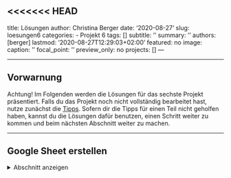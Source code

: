 <<<<<<< HEAD
---
title: Lösungen
author: Christina Berger
date: '2020-08-27'
slug: loesungen6
categories:
  - Projekt 6
tags: []
subtitle: ''
summary: ''
authors: [berger]
lastmod: '2020-08-27T12:29:03+02:00'
featured: no
image:
  caption: ''
  focal_point: ''
  preview_only: no
projects: []
---


*** 

## Vorwarnung

Achtung! Im Folgenden werden die Lösungen für das sechste Projekt präsentiert. Falls du das Projekt noch nicht vollständig bearbeitet hast, nutze zunächst die [Tipps](/post/tipps6). Sofern dir die Tipps für einen Teil nicht geholfen haben, kannst du die Lösungen dafür benutzen, einen Schritt weiter zu kommen und beim nächsten Abschnitt weiter zu machen.

*** 


## Google Sheet erstellen
<details><summary>Abschnitt anzeigen</summary>
<p>

Der erste Schritt für unsere Umfrage ist das Google Spreed Sheet. Dies kannst du einfach über deinen Google Account erstellen. Wenn du keinen hast, kannst du auch jedes andere Tabellenprogramm nutzen wie Excel oder Gnumeric (o.ä.). Mein Google Sheet findest du [hier](https://docs.google.com/spreadsheets/d/1SF7d_v1hSCjP4DOQH1fE3dpH9VeFCs38daVE-cchoqM/edit#gid=0). 

Zunächst solltest du alle Spalten richtig benennen und zuodnen können. Dafür brauchst du auf jeden Fall `type`, `name` und `label` . `showif` benötigtst du, weil du Bedingungen für den Fragebogen bzw. für die einzelnen Items einfügen willst. Außerdem ist es sinnvoll bei `choice1` und `choice2` Ankerbeispiele für die beiden Pole hinzuschreiben, um invertierte Antworten zu verhindern. `optional` brauchst du nicht, wenn eine Antwort zu jedem Item verpflichtend sein soll. Da dies der default ist musst du dafür nichts angeben. Mit `*` macht du deutlich, dass jemand das Item nicht beantworten muss. Die Spalte `explenantion` ist für deine Ordnung und dein eigenes Verständnis zuständig.

Im zweiten Schritt solltest du die Items in die `label` Spalte einfügen und ihnen einen Variablennamen geben. Außerdem brauchst du eine Antwortskala, wobei für die meisten psychologischen Tests die Likert Skala verwendet wird. Diese kannst du mit `rating_button` verwenden. Zusätzlich musst du die minimale, maximle Punktzahl und die Schrittgröße angeben. Ich habe die Antwortmöglichkeiten 1, 2, 3, 4, 5 verwendet und benutzte daher den Code `rating_button 1,5,1`.

Zusätzlich zu dem normalen Fragebogen habe ich von Typ `note` zu Beginn eine Willkommensnachricht hinterlassen und im Anschluss nach dem Alter gefragt. Die Altersabfrage habe ich über den Typ `number` gemacht, wobei auch hier das minimale, maximale Alter und die Schrittzahl (1) angeben werden muss. Für den Fragebogen habe ich im Anschluss die Bedingung aufgestellt, dass die Personen über 12 Jahre alt sein muss. (in der Spalte `showif` steht daher age > 12). 

Mit dem type `submit` kann man eine zweite Seite einfügen, wass sinnvoll ist, wenn man Bedingungen abfragen will oder auch wenn man persönlisiertes Feedback geben möchte, wie es bei uns der Fall ist. 
<p>


## Personalisiertes Feedback
<details><summary>Abschnitt anzeigen</summary>
<p>

Für unser interenes Feedback müssen wir zunächst Mittelwerte über alle Items zu den jeweiligen Persönlichkeitseigenschaften machen. Dabei müssen wir die jeweiligen Namen der der Items aufrufen. 

```r
N1 <- 3
N2 <- 5
N3 <- 4
N4 <- 2
N5 <- 4
N6 <- 5
N7 <- 2
N8 <- 3
E1 <- 1
E2 <- 3
E3 <- 5
E4 <- 3
E5 <- 3
E6 <- 2
E7 <- 1
E8 <- 5
G1 <- 2
G2 <- 5
G3 <- 4
G4 <- 4
G5 <- 3
G6<- 2
G7 <- 3
G8 <- 1
V1 <- 3
V2 <- 2
V3 <- 2
V4 <- 3
V5 <- 5
V6 <- 2
V7 <- 2
V8 <- 1
O1 <- 1
O2 <- 3
O3 <- 3
O4 <- 2
O5 <- 1
O6 <- 2
O7 <- 5
O8 <- 3

```

```r
N <- mean(c(N1,N2, N3, N4, N5, N6, N7, N8))
E <- mean(c(E1,E2, E3, E4, E5, E6, E7, E8))
O <- mean(c(O1,O2, O3, O4, O5, O6, O7, O8))
V <- mean(c(V1, V2, V3, V4, V5, V6, V7, V8))
G <- mean(c(G1,G2, G3, G4, G5, G6, G7, G8))
```

Als nächstes müssen wir eine Matrix aus diesen Mittelwerten bilden, dabei nutzten wir zum einen den Befehl `as.matrix`, um die Mittelwerte zu einer Matrix zu konvertieren und im Anschluss `t()`, um die Matrix zu transoponieren. Wenn du nicht mehr weißt, was eine transponierte Matrix ist und wofür man sie braucht kannst du dir auch [hier](https://www.youtube.com/watch?v=MbtvhxTYRgs) nochmal ein Video anschauen. Für unsere Grafik müssen die Spalten jedoch noch Namen bekommen, indem wir mit `colnames` die richtigen Eigenschaften den Spalten zuweisen.

```r
Big <- t(as.matrix(c(E,G, N,  O, V)))
colnames(Big) <- c('Extraversion','Gewissenhaft', 'Neurotizismus', 'Offenheit', 'Verträglich')
```

Für die Grafik benötigen wir das Packet `fmsb`. Das steht für *Functions for Medical Statistical Book* und ist ehemals für die Darstellung von medizinischen Daten in Japan entwicklet worden.

```r
#install.packages('fmsb')
library(fmsb)
```

Die letzten wichtigen Schritte sind, unsere Daten in einen Dataframe zu konvertieren und jeder Variable den maximalen und minimalen Wert anzugeben. Da bedeutet, dass wir für unser Diagramm sagen müssen, dass der Abstand vom inneren Punkt bis zum äußeren Rand 5 beträgt. Damit sieht unsere Tabelle jetzt so aus, dass jede Variable die richtige Überschrift hat, mit dem durchschnittlichen Wert (hier nur beispielhafte Werte), dem maximalen und minimalen Wert, sprich 1 und 5.

```r
Big <- as.data.frame(Big)
Big <- rbind(rep(5,5) , rep(1,5) , Big)
Big
```

Der Befehl, um unser SpiderPlot zu erstellen ist dieser: 
```r
radarchart(Big)
```

Wenn dieser Code in R funktioniert solltest du ihn in eine neue Zeile von deiner Tabelle einfügen. Damit ist deine Tabelle komplett. Wenn du den Link von deinem Google Sheet kopierst kannst du ihn über die Website einlesen.
<p>


## Survey und Run erstellen
<details><summary>Abschnitt anzeigen</summary>
<p>

Auf der Website von formr kannst du nun eine neue `Survey` erstellen und diese auch testen. Im Anschluss musst du einen neuen `Run` erstellen und die Umfrage hinzufügen. Außerdem benötigst du einen Stop-Befehl, um die Studie zum laufen zu bringen. Um deine Studie verschicken zu können, musst du oben rechts bei `publicness` die Studie auf öffentlich stellen. Direkt rechts neben dem Namen deiner Studie sieht du einen Link den du einfach kopieren kannst und an deine Teilnehmer versendest.

<p>

=======
---
title: Lösungen
author: Christina Berger
date: '2020-08-27T20:00:00'
slug: loesungen6
categories:
  - Projekt 6
tags: []
subtitle: ''
summary: ''
authors: [berger]
lastmod: '2020-08-27'
featured: no
image:
  caption: ''
  focal_point: ''
  preview_only: no
projects: []
---

## Vorwarnung

Achtung! Im Folgenden werden die Lösungen für das sechste Projekt präsentiert. Falls du das Projekt noch nicht vollständig bearbeitet hast, nutze zunächst die [Tipps](/post/tipps6). Sofern dir die Tipps für einen Teil nicht geholfen haben, kannst du die Lösungen dafür benutzen, einen Schritt weiter zu kommen und beim nächsten Abschnitt weiter zu machen.


## Google Sheet erstellen
<details><summary>Abschnitt anzeigen</summary>
<p>

Der erste Schritt für unsere Umfrage ist das Google Spreadsheet. Dieses kannst du einfach über deinen Google Account erstellen. Wenn du keinen hast, kannst du auch jedes andere Tabellenprogramm nutzen, wie z.B. Excel oder Gnumeric (o.ä.). Mein Google Sheet findest du [hier](https://docs.google.com/spreadsheets/d/1SF7d_v1hSCjP4DOQH1fE3dpH9VeFCs38daVE-cchoqM/edit#gid=0). 

Zunächst solltest du alle Spalten richtig benennen und zuordnen können. Dafür brauchst du auf grundsätzlich `type`, `name` und `label` . `showif` benötigtst du, wenn du Bedingungen für den Fragebogen bzw. für die einzelnen Items einfügen willst. Außerdem ist es sinnvoll bei `choice1` und `choice2` Ankerbeispiele für beide Pole aufzuführen, um invertierte Antworten zu vermeiden. `optional` brauchst du, wenn die Beantwortung eines Items nicht verpflichtend sein soll, was du mit einem `*` deutlich machst. In unserem Fall musst du hier nichts angeben, da standardmäßig alle Items verpflichtend sind. Übrig bleibt die Spalte `explanation`, die lediglich deiner Ordnung bzw. deinem eigenen Verständnis dient.

Im zweiten Schritt solltest du die Items in die `label` Spalte einfügen und ihnen einen Variablennamen geben. Außerdem brauchst du eine Antwortskala, wobei für die meisten psychologischen Tests die Likert-Skala verwendet wird. Diese kannst du mit `rating_button` auswählen. Zusätzlich musst du die minimale und die maximale Punktzahl, sowie auch die Schrittgröße angeben. Ich habe die Antwortmöglichkeiten 1, 2, 3, 4, 5 verwendet und benutzte daher den Code `rating_button 1,5,1`.

Zusätzlich zu dem normalen Fragebogen habe ich von Typ `note` Gebrauch gemacht, um zu Beginn eine Willkommensnachricht zu hinterlassen, und im Anschluss nach dem Alter gefragt. Die Altersabfrage habe ich über den Typ `number` realisiert, wobei auch hier das minimale und das maximale Alter, sowie auch die Schrittzahl (1) angeben werden müssen. Für den Fragebogen habe ich im Anschluss die Bedingung aufgestellt, dass die Probanden über 12 Jahre alt sein müssen (in der Spalte `showif` steht daher age > 12). 

Mit dem Typ `submit` kann man eine zweite Seite einfügen, was sinnvoll ist, wenn man Bedingungen abfragen will oder wenn man persönlisiertes Feedback geben möchte, wie es bei uns der Fall ist. 
</p>


## Personalisiertes Feedback
<details><summary>Abschnitt anzeigen</summary>
<p>

Für unser internes Feedback müssen wir zunächst Mittelwerte über alle Items zu den jeweiligen Persönlichkeitseigenschaften bilden. Dafür müssen wir die Namen der jeweiligen Items aufrufen. 

```r
N1 <- 3
N2 <- 5
N3 <- 4
N4 <- 2
N5 <- 4
N6 <- 5
N7 <- 2
N8 <- 3
E1 <- 1
E2 <- 3
E3 <- 5
E4 <- 3
E5 <- 3
E6 <- 2
E7 <- 1
E8 <- 5
G1 <- 2
G2 <- 5
G3 <- 4
G4 <- 4
G5 <- 3
G6<- 2
G7 <- 3
G8 <- 1
V1 <- 3
V2 <- 2
V3 <- 2
V4 <- 3
V5 <- 5
V6 <- 2
V7 <- 2
V8 <- 1
O1 <- 1
O2 <- 3
O3 <- 3
O4 <- 2
O5 <- 1
O6 <- 2
O7 <- 5
O8 <- 3

```

```r
N <- mean(c(N1, N2, N3, N4, N5, N6, N7, N8))
E <- mean(c(E1, E2, E3, E4, E5, E6, E7, E8))
O <- mean(c(O1, O2, O3, O4, O5, O6, O7, O8))
V <- mean(c(V1, V2, V3, V4, V5, V6, V7, V8))
G <- mean(c(G1, G2, G3, G4, G5, G6, G7, G8))
```

Als nächstes müssen wir eine Matrix aus diesen Mittelwerten bilden. Dafür nutzen wir zum einen den Befehl `as.matrix`, um die Mittelwerte zu einer Matrix zu konvertieren, und im Anschluss `t()`, um die Matrix zu transponieren. Wenn du nicht mehr weißt, was eine transponierte Matrix ist und wofür man sie braucht, kannst du dir auch [hier](https://www.youtube.com/watch?v=MbtvhxTYRgs) nochmal ein Video dazu anschauen. Für unsere Grafik müssen die Spalten nun noch Namen bekommen, indem wir mit `colnames` den Spalten die richtigen Eigenschaften zuweisen.

```r
Big <- t(as.matrix(c(E,G, N,  O, V)))
colnames(Big) <- c('Extraversion','Gewissenhaftigkeit', 'Neurotizismus', 'Offenheit', 'Verträglichkeit')
```

Für die Grafik benötigen wir das Packet `fmsb`. Das steht für *Functions for Medical Statistical Book* und ist ehemals für die Darstellung von medizinischen Daten in Japan entwickelt worden.

```r
#install.packages('fmsb')
library(fmsb)
```

Die letzten wichtigen Schritte sind, unsere Daten in ein Dataframe zu konvertieren und bei jeder Variable den maximalen und minimalen Wert anzugeben. Das bedeutet, dass wir für unser Diagramm den Abstand vom inneren Punkt bis zum äußeren Rand bestimmen müssen. Wenn das geschafft ist, dann sieht unsere Tabelle jetzt so aus, dass jede Variable die richtige Überschrift hat und die durchschnittlichen Werte (hier nur beispielhafte Werte), sowie auch die Extremwerte, sprich 1 und 5, vorliegen.

```r
Big <- as.data.frame(Big)
Big <- rbind(rep(5,5) , rep(1,5) , Big)
Big
```

Der Befehl, um unser Spiderplot zu erstellen ist dieser: 
```r
radarchart(Big)
```

Wenn dieser Code in R funktioniert solltest du ihn in eine neue Zeile von deiner Tabelle einfügen. Damit ist deine Tabelle komplett. Wenn du den Link von deinem Google Sheet kopierst kannst du ihn über die Website einlesen.
<p>


## Survey und Run erstellen
<details><summary>Abschnitt anzeigen</summary>
<p>

Auf der Website von FormR kannst du nun eine neue `Survey` erstellen und diese auch testen. Im Anschluss musst du einen neuen `Run` erstellen und die Umfrage hinzufügen. Außerdem benötigst du einen Stop-Befehl, um die Studie zum laufen zu bringen. Um deine Studie verschicken zu können, musst du oben rechts bei `publicness` die Studie auf "öffentlich" stellen. Direkt rechts neben dem Namen deiner Studie sieht du einen Link, den du nun einfach kopieren und versenden kannst, sodass deine Probanden die Studie bearbeiten können.

<p>

>>>>>>> 75847a496d4e87e568415002a1b4aa69f8b0d062
